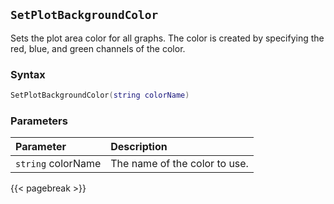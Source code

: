## `SetPlotBackgroundColor` {#batch-setplotbackgroundcolor}

Sets the plot area color for all graphs. The color is created by specifying the red, blue, and green channels of the color.

### Syntax {-}

``` .lua
SetPlotBackgroundColor(string colorName)
```

### Parameters {-}

**Parameter** | **Description**
| :-- | :-- |
|`string` colorName | The name of the color to use. |

{{< pagebreak >}}